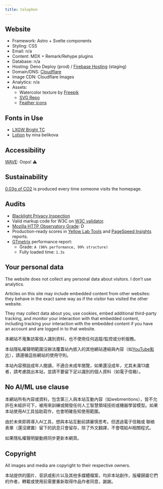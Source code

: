 ```yaml
---
title: Colophon
---
```


## Website

- Framework: Astro + Svelte components
- Styling: CSS
- Email: n/a
- Content: MDX + Remark/Rehype plugins
- Database: n/a
- Hosting: Deno Deploy (prod) / [Firebase Hosting](https://firebase.google.com/support/privacy) (staging)
- Domain/DNS: [Cloudflare](https://www.cloudflare.com/privacypolicy/)
- Image CDN: Cloudflare Images
- Analytics: n/a
- Assets:
  - Watercolor texture by
    [Freepik](https://www.freepik.com/free-vector/pastel-watercolor-painted-background_13962241.htm)
  - [SVG Repo](https://www.svgrepo.com/svg/126349/bird-with-bow-tie?edit=true)
  - [Feather icons](https://feathericons.com/)

## Fonts in Use

- [LXGW Bright TC](https://github.com/lxgw/LxgwBright)
- [Lotion](https://font.nina.coffee/) by nina belikova

## Accessibility

[WAVE](https://wave.webaim.org/): Oops! ⚠️

## Sustainability

[0.03g of CO2](https://www.websitecarbon.com/) is produced every time someone
visits the homepage.

## Audits

- [Blacklight Privacy Inspection](https://themarkup.org/blacklight)
- Valid markup code for W3C on [W3C validator](https://validator.w3.org/nu/).
- [Mozilla HTTP Observatory Grade](https://observatory.mozilla.org): D
- Production-ready scores in [Yellow Lab Tools](https://yellowlab.tools) and
  [PageSpeed Insights](https://pagespeed.web.dev) reports.
- [GTmetrix](https://gtmetrix.com) performance report:
  - Grade: `A (96% performance, 99% structure)`
  - Fully loaded time: `1.3s`

## Your personal data

The website does not collect any personal data about visitors. I don’t use analytics.

Articles on this site may include embedded content from other websites: they behave in the exact same way as if the visitor has visited the other website.

They may collect data about you, use cookies, embed additional third-party
tracking, and monitor your interaction with that embedded content, including
tracking your interaction with the embedded content if you have an account and
are logged in to that website.

本網站不蒐集訪客個人識別資料，也不使用任何追蹤/監控或分析服務。

本站隱私權聲明範圍沒辦法覆蓋站內嵌入的其他網站連結與內容（如[YouTube影片](https://policies.google.com/privacy)），請遵循這些網站的使用守則。

本站內容預設成年人閱讀，不適合未成年閱覽，如果還沒成年，尤其未滿13歲者，請考慮跳出本站，並請不要留下足以識別的個人資料（如電子信箱）。

## No AI/ML use clause

本網站所有內容或資料，包含第三人與本站互動內容（如webmentions），皆不允許在未經許可下，被用來訓練或開發任何人工智慧領域技術或機器學習模型。如果本站使用AI工具協助寫作，也會明確告知使用範圍。

由於未來即將導入AI工具，想與本站互動前請審慎思考。但透過電子信箱或
聯絡表單（還沒建置）留下的訊息只會留存，除了外文翻譯，不會喂給AI相關程式。

如果隱私權聲明變動將同步更新本網頁。

## Copyright

All images and media are copyright to their respective owners.

本站提供的圖片、音訊或影片以及其他多媒體檔案，均非本站創作，版權歸屬它們的作者，轉載或使用前需要重新取得作品作者同意，謝謝。
